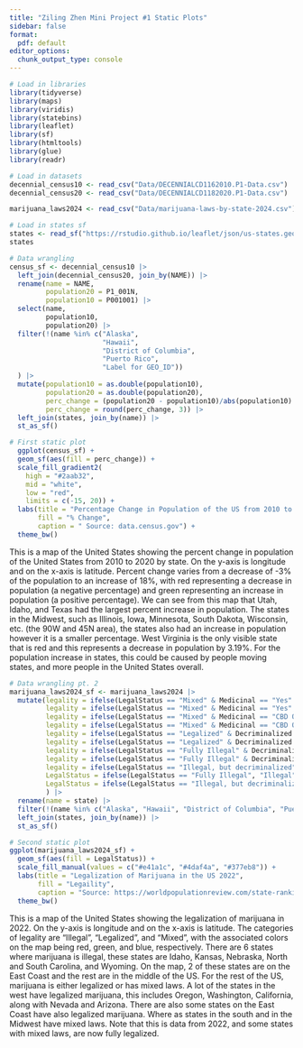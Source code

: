```yaml
---
title: "Ziling Zhen Mini Project #1 Static Plots"
sidebar: false
format:
  pdf: default
editor_options: 
  chunk_output_type: console
---
```


```r
# Load in libraries
library(tidyverse)
library(maps)
library(viridis)
library(statebins)
library(leaflet)
library(sf)
library(htmltools)
library(glue)
library(readr)
```

```r
# Load in datasets
decennial_census10 <- read_csv("Data/DECENNIALCD1162010.P1-Data.csv")
decennial_census20 <- read_csv("Data/DECENNIALCD1182020.P1-Data.csv")

marijuana_laws2024 <- read_csv("Data/marijuana-laws-by-state-2024.csv")
```

```r
# Load in states sf
states <- read_sf("https://rstudio.github.io/leaflet/json/us-states.geojson")  #<2>
states
```

```r
# Data wrangling
census_sf <- decennial_census10 |>
  left_join(decennial_census20, join_by(NAME)) |>
  rename(name = NAME,
         population20 = P1_001N,
         population10 = P001001) |>
  select(name, 
         population10, 
         population20) |>
  filter(!(name %in% c("Alaska", 
                       "Hawaii", 
                       "District of Columbia", 
                       "Puerto Rico", 
                       "Label for GEO_ID"))
  ) |>
  mutate(population10 = as.double(population10),
         population20 = as.double(population20),
         perc_change = (population20 - population10)/abs(population10) * 100,
         perc_change = round(perc_change, 3)) |>
  left_join(states, join_by(name)) |>
  st_as_sf()

```

```r
# First static plot
  ggplot(census_sf) +
  geom_sf(aes(fill = perc_change)) +
  scale_fill_gradient2(
    high = "#2aab32", 
    mid = "white",
    low = "red",
    limits = c(-15, 20)) +
  labs(title = "Percentage Change in Population of the US from 2010 to 2020",
       fill = "% Change",
       caption = " Source: data.census.gov") +
  theme_bw()
```

This is a map of the United States showing the percent change in population of the United States from 2010 to 2020 by state. On the y-axis is longitude and on the x-axis is latitude. Percent change varies from a decrease of -3% of the population to an increase of 18%, with red representing a decrease in population (a negative percentage) and green representing an increase in population (a positive percentage). We can see from this map that Utah, Idaho, and Texas had the largest percent increase in population. The states in the Midwest, such as Illinois, Iowa, Minnesota, South Dakota, Wisconsin, etc. (the 90W and 45N area), the states also had an increase in population however it is a smaller percentage. West Virginia is the only visible state that is red and this represents a decrease in population by 3.19%. For the population increase in states, this could be caused by people moving states, and more people in the United States overall. 

```r
# Data wrangling pt. 2
marijuana_laws2024_sf <- marijuana_laws2024 |>
  mutate(legality = ifelse(LegalStatus == "Mixed" & Medicinal == "Yes" & Decriminalized == "No", "Medicinal, not decriminalized", LegalStatus),
         legality = ifelse(LegalStatus == "Mixed" & Medicinal == "Yes" & Decriminalized == "Yes", "Medicinal, decriminalized", legality),
         legality = ifelse(LegalStatus == "Mixed" & Medicinal == "CBD Oil Only" & Decriminalized == "No", "CBD Oil Only, not decriminalized", legality),
         legality = ifelse(LegalStatus == "Mixed" & Medicinal == "CBD Oil Only" & Decriminalized == "Yes", "CBD Oil Only, decriminalized", legality),
         legality = ifelse(LegalStatus == "Legalized" & Decriminalized == "Yes", "Legalized, decriminalized", legality),
         legality = ifelse(LegalStatus == "Legalized" & Decriminalized == "No", "Legalized, not decriminalized", legality),
         legality = ifelse(LegalStatus == "Fully Illegal" & Decriminalized == "No", "Illegal, not decriminalized", legality),
         legality = ifelse(LegalStatus == "Fully Illegal" & Decriminalized == "Yes", "Illegal, decriminalized", legality),
         legality = ifelse(LegalStatus == "Illegal, but decriminalized" & Decriminalized == "Yes", "Illegal, decriminalized", legality),
         LegalStatus = ifelse(LegalStatus == "Fully Illegal", "Illegal", LegalStatus),
         LegalStatus = ifelse(LegalStatus == "Illegal, but decriminalized", "Illegal", LegalStatus)
         ) |>
  rename(name = state) |>
  filter(!(name %in% c("Alaska", "Hawaii", "District of Columbia", "Puerto Rico"))) |>
  left_join(states, join_by(name)) |>
  st_as_sf()
```

```r
# Second static plot
ggplot(marijuana_laws2024_sf) +
  geom_sf(aes(fill = LegalStatus)) +
  scale_fill_manual(values = c("#e41a1c", "#4daf4a", "#377eb8")) +
  labs(title = "Legalization of Marijuana in the US 2022",
       fill = "Legaility",
       caption = "Source: https://worldpopulationreview.com/state-rankings/marijuana-laws-by-state") +
  theme_bw()
```

This is a map of the United States showing the legalization of marijuana in 2022. On the y-axis is longitude and on the x-axis is latitude. The categories of legality are "Illegal", "Legalized", and "Mixed", with the associated colors on the map being red, green, and blue, respectively. There are 6 states where marijuana is illegal, these states are Idaho, Kansas, Nebraska, North and South Carolina, and Wyoming. On the map, 2 of these states are on the East Coast and the rest are in the middle of the US. For the rest of the US, marijuana is either legalized or has mixed laws. A lot of the states in the west have legalized marijuana, this includes Oregon, Washington, California, along with Nevada and Arizona. There are also some states on the East Coast have also legalized marijuana. Where as states in the south and in the Midwest have mixed laws. Note that this is data from 2022, and some states with mixed laws, are now fully legalized.